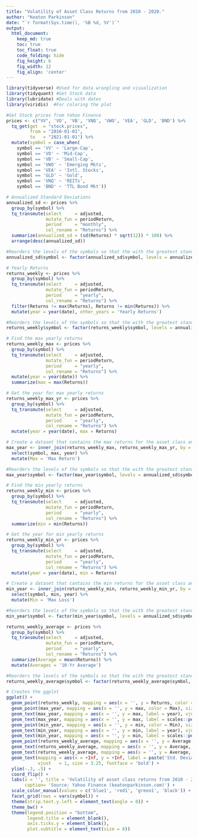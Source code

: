 ```yaml
---
title: "Volatility of Asset Class Returns from 2010 - 2020."
author: "Keaton Parkinson"
date: "`r format(Sys.time(), '%B %d, %Y')`"
output:
  html_document:  
    keep_md: true
    toc: true
    toc_float: true
    code_folding: hide
    fig_height: 6
    fig_width: 12
    fig_align: 'center'
---
```


```r
library(tidyverse) #Used for data wrangling and visualization
library(tidyquant) #Get Stock data
library(lubridate) #Deals with dates
library(viridis)  #For coloring the plot
```

```r
#Get Stock prices from Yahoo Finance
prices <- c("VV", 'VO', 'VB', 'VNQ', 'VWO', 'VEA', 'GLD', 'BND') %>%
  tq_get(get  = "stock.prices",
         from = "2010-01-01",
         to   = "2021-01-01") %>% 
  mutate(symbol = case_when(
    symbol == 'VV' ~ 'Large-Cap',
    symbol == 'VO' ~ 'Mid-Cap',
    symbol == 'VB' ~ 'Small-Cap',
    symbol == 'VWO' ~ 'Emerging Mkts',
    symbol == 'VEA' ~ 'Intl. Stocks',
    symbol == 'GLD' ~ 'Gold',
    symbol == 'VNQ' ~ 'REITs',
    symbol == 'BND' ~ 'TTL Bond Mkt'))

```

```r
# Annualized Standard Deviations
annualized_sd <- prices %>% 
  group_by(symbol) %>%
  tq_transmute(select     = adjusted, 
               mutate_fun = periodReturn, 
               period     = "monthly", 
               col_rename = "Returns") %>% 
  summarize(annualized_sd = (sd(Returns) * sqrt(12)) * 100) %>% 
  arrange(desc(annualized_sd))

#Reorders the levels of the symbols so that the with the greatest standard deviation appears at the top of the plot
annualized_sd$symbol <- factor(annualized_sd$symbol, levels = annualized_sd$symbol)

# Yearly Returns
returns_weekly <- prices %>% 
  group_by(symbol) %>%
  tq_transmute(select     = adjusted, 
               mutate_fun = periodReturn, 
               period     = "yearly", 
               col_rename = "Returns") %>% 
  filter(Returns != max(Returns), Returns != min(Returns)) %>% 
  mutate(year = year(date), other_years = 'Yearly Returns')

#Reorders the levels of the symbols so that the with the greatest standard deviation appears at the top of the plot
returns_weekly$symbol <- factor(returns_weekly$symbol, levels = annualized_sd$symbol)

# Find the max yearly returns
returns_weekly_max <- prices %>% 
  group_by(symbol) %>% 
  tq_transmute(select     = adjusted, 
               mutate_fun = periodReturn, 
               period     = "yearly", 
               col_rename = "Returns") %>% 
  mutate(year = year(date)) %>% 
  summarize(max = max(Returns))

# Get the year for max yearly returns
returns_weekly_max_yr <- prices %>% 
  group_by(symbol) %>% 
  tq_transmute(select     = adjusted, 
               mutate_fun = periodReturn, 
               period     = "yearly", 
               col_rename = "Returns") %>% 
  mutate(year = year(date), max = Returns)

# Create a dataset that contains the max returns for the asset class and the year it happens
max_year <- inner_join(returns_weekly_max, returns_weekly_max_yr, by = c('symbol', 'max')) %>% 
  select(symbol, max, year) %>% 
  mutate(Max = 'Max Return')

#Reorders the levels of the symbols so that the with the greatest standard deviation appears at the top of the plot
max_year$symbol <- factor(max_year$symbol, levels = annualized_sd$symbol)

# Find the min yearly returns
returns_weekly_min <- prices %>% 
  group_by(symbol) %>%
  tq_transmute(select     = adjusted, 
               mutate_fun = periodReturn, 
               period     = "yearly", 
               col_rename = "Returns") %>% 
  summarize(min = min(Returns))

# Get the year for min yearly returns
returns_weekly_min_yr <- prices %>% 
  group_by(symbol) %>%
  tq_transmute(select     = adjusted, 
               mutate_fun = periodReturn, 
               period     = "yearly", 
               col_rename = "Returns") %>% 
  mutate(year = year(date), min = Returns)  

# Create a dataset that contains the min returns for the asset class and the year it happens
min_year <- inner_join(returns_weekly_min, returns_weekly_min_yr, by = c('symbol', 'min')) %>% 
  select(symbol, min, year) %>% 
  mutate(Min = 'Max Loss')

#Reorders the levels of the symbols so that the with the greatest standard deviation appears at the top of the plot
min_year$symbol <- factor(min_year$symbol, levels = annualized_sd$symbol)

returns_weekly_average <- prices %>% 
  group_by(symbol) %>%
  tq_transmute(select     = adjusted, 
               mutate_fun = periodReturn, 
               period     = "yearly", 
               col_rename = "Returns") %>% 
  summarize(Average = mean(Returns)) %>% 
  mutate(Averages = '10-Yr Average')

#Reorders the levels of the symbols so that the with the greatest standard deviation appears at the top of the plot
returns_weekly_average$symbol <- factor(returns_weekly_average$symbol, levels = annualized_sd$symbol)
```


```r
# Creates the ggplot
ggplot() +
  geom_point(returns_weekly, mapping = aes(x = '', y = Returns, color = other_years), alpha = .5) +
  geom_point(max_year, mapping = aes(x = '', y = max, color = Max), size = 5) +
  geom_text(max_year, mapping = aes(x = '', y = max, label = year), vjust = 2, size = 3.5) +
  geom_text(max_year, mapping = aes(x = '', y = max, label = scales::percent(max, .11)), vjust = -1, size = 3.5) +
  geom_point(min_year, mapping = aes(x = '', y = min, color = Min), size = 5) +
  geom_text(min_year, mapping = aes(x = '', y = min, label = year), vjust = 2, size =3.5) +
  geom_text(min_year, mapping = aes(x = '', y = min, label = scales::percent(min, .11)), vjust = -1, size = 3.5) +
  geom_point(returns_weekly_average, mapping = aes(x = '', y = Average, color = Averages), size = 5) +
  geom_text(returns_weekly_average, mapping = aes(x = '', y = Average, label = '10-Yr Average'), vjust = 2, size = 3.5) +
  geom_text(returns_weekly_average, mapping = aes(x = '', y = Average, label = scales::percent(Average, .11)), vjust = -1, size = 3.5) +
  geom_text(mapping = aes(x = +Inf, y = +Inf, label = paste('Std. Deviation: ', format(round(annualized_sd, 2), nsmall = 2))), data = annualized_sd, hjust= 1.1,
            vjust   = 1, size = 3.25, fontface = 'bold') +
  ylim(-.3, .5) +
  coord_flip() +
  labs(x = '', title = 'Volatility of asset class returns from 2010 - 2020.', subtitle = 'ETFs used to calculate returns and standard deviations: Large-Cap - VV, Mid-Cap - VO, Small-Cap - VB, Emerging Markets - VWO, International Developed Markets - VEA,\nReal Estate Investment Trusts (REITs) - VNQ, Gold - GLD, Total Bond Market - BND', 
       caption= 'Source: Yahoo Finance (keatonparkinson.com)') +
  scale_color_manual(values = c('blue1', 'red1', 'green1', 'black')) +
  facet_grid(rows = vars(symbol)) +
  theme(strip.text.y.left = element_text(angle = 0)) +
  theme_bw() +
  theme(legend.position = "bottom",
        legend.title = element_blank(),
        axis.ticks.y = element_blank(),
        plot.subtitle = element_text(size = 8))
```

